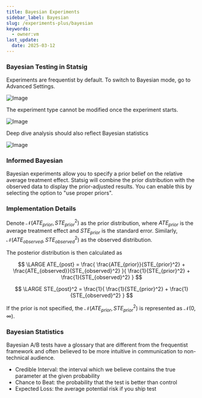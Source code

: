 ```yaml
---
title: Bayesian Experiments
sidebar_label: Bayesian
slug: /experiments-plus/bayesian
keywords:
  - owner:vm
last_update:
  date: 2025-03-12
---
```


### Bayesian Testing in Statsig

Experiments are frequentist by default. To switch to Bayesian mode, go to Advanced Settings.

![Image](https://github.com/statsig-io/docs/assets/132317445/c9c01a57-fe13-47a9-b734-20d6e8d715a4)

The experiment type cannot be modified once the experiment starts.

![Image](https://github.com/statsig-io/docs/assets/132317445/be912632-6200-4408-977c-92f48dfdd7bc)

Deep dive analysis should also reflect Bayesian statistics

![Image](https://github.com/statsig-io/docs/assets/132317445/c9214142-d11f-48c8-92a4-53581bbc498c)

### Informed Bayesian

Bayesian experiments allow you to specify a prior belief on the relative average treatment effect. Statsig will combine the prior distribution with the observed data to display the prior-adjusted results. You can enable this by selecting the option to "use proper priors".

### Implementation Details

Denote $\mathcal{N}(ATE_{prior}, STE_{prior}^2)$ as the prior distribution, where $ATE_{prior}$ is the average treatment effect and $STE_{prior}$ is the standard error. Similarly, $\mathcal{N}(ATE_{observed}, STE_{observed}^2)$ as the observed distribution.

The posterior distribution is then calculated as

$$
\LARGE 
ATE_{post} = 
\frac{
\frac{ATE_{prior}}{STE_{prior}^2} + 
\frac{ATE_{observed}}{STE_{observed}^2}
}{
\frac{1}{STE_{prior}^2} + 
\frac{1}{STE_{observed}^2}
}
$$

$$
\LARGE 
STE_{post}^2 = 
\frac{1}{
\frac{1}{STE_{prior}^2} + 
\frac{1}{STE_{observed}^2}
}
$$


If the prior is not specified, the $\mathcal{N}(ATE_{prior}, STE_{prior}^2)$ is represented as $\mathcal{N}(0, \infty)$.

### Bayesian Statistics

Bayesian A/B tests have a glossary that are different from the frequentist framework and often believed to be more intuitive in communication to non-technical audience.

- Credible Interval: the interval which we believe contains the true parameter at the given probability
- Chance to Beat: the probability that the test is better than control
- Expected Loss: the average potential risk if you ship test
